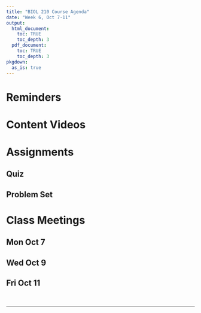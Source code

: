 ```yaml
---
title: "BIOL 210 Course Agenda"
date: "Week 6, Oct 7-11"
output: 
  html_document:
    toc: TRUE
    toc_depth: 3
  pdf_document:
    toc: TRUE
    toc_depth: 3
pkgdown:
  as_is: true
---
```

# Reminders

# Content Videos

# Assignments

## Quiz
## Problem Set

# Class Meetings

## Mon Oct 7

## Wed Oct 9

## Fri Oct 11

<br>

------------------------------------------------------------------------
